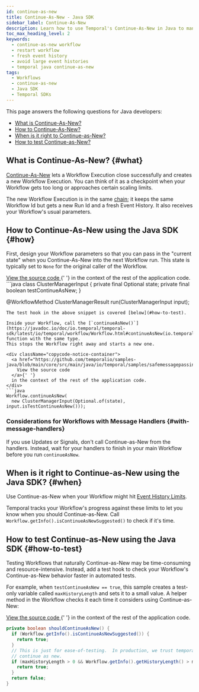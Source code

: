 ```yaml
---
id: continue-as-new
title: Continue-As-New - Java SDK
sidebar_label: Continue-As-New
description: Learn how to use Temporal's Continue-As-New in Java to manage large Event Histories by atomically creating new Workflow Executions with the same Workflow Id and fresh parameters.
toc_max_heading_level: 2
keywords:
  - continue-as-new workflow
  - restart workflow
  - fresh event history
  - avoid large event histories
  - temporal java continue-as-new
tags:
  - Workflows
  - continue-as-new
  - Java SDK
  - Temporal SDKs
---
```


This page answers the following questions for Java developers:

- [What is Continue-As-New?](#what)
- [How to Continue-As-New?](#how)
- [When is it right to Continue-as-New?](#when)
- [How to test Continue-as-New?](#how-to-test)

## What is Continue-As-New? {#what}

[Continue-As-New](/workflow-execution/continue-as-new) lets a Workflow Execution close successfully and creates a new Workflow Execution.
You can think of it as a checkpoint when your Workflow gets too long or approaches certain scaling limits.

The new Workflow Execution is in the same [chain](/workflow-execution#workflow-execution-chain); it keeps the same Workflow Id but gets a new Run Id and a fresh Event History.
It also receives your Workflow's usual parameters.

## How to Continue-As-New using the Java SDK {#how}

First, design your Workflow parameters so that you can pass in the "current state" when you Continue-As-New into the next Workflow run.
This state is typically set to `None` for the original caller of the Workflow.

<div className="copycode-notice-container">
  <a href="https://github.com/temporalio/samples-java/blob/main/core/src/main/java/io/temporal/samples/safemessagepassing/ClusterManagerWorkflow.java">
    View the source code
  </a>{' '}
  in the context of the rest of the application code.
</div>
```java
class ClusterManagerInput {
  private final Optional<ClusterManagerState> state;
  private final boolean testContinueAsNew;
}

@WorkflowMethod
ClusterManagerResult run(ClusterManagerInput input);

````
The test hook in the above snippet is covered [below](#how-to-test).

Inside your Workflow, call the [`continueAsNew()`](https://javadoc.io/doc/io.temporal/temporal-sdk/latest/io/temporal/workflow/Workflow.html#continueAsNew(io.temporal.workflow.ContinueAsNewOptions,java.lang.Object...)) function with the same type.
This stops the Workflow right away and starts a new one.

<div className="copycode-notice-container">
  <a href="https://github.com/temporalio/samples-java/blob/main/core/src/main/java/io/temporal/samples/safemessagepassing/ClusterManagerWorkflowImpl.java">
    View the source code
  </a>{' '}
  in the context of the rest of the application code.
</div>
```java
Workflow.continueAsNew(
  new ClusterManagerInput(Optional.of(state), input.isTestContinueAsNew()));
````

### Considerations for Workflows with Message Handlers {#with-message-handlers}

If you use Updates or Signals, don't call Continue-as-New from the handlers.
Instead, wait for your handlers to finish in your main Workflow before you run `continueAsNew`.

## When is it right to Continue-as-New using the Java SDK? {#when}

Use Continue-as-New when your Workflow might hit [Event History Limits](/workflow-execution/event#event-history).

Temporal tracks your Workflow's progress against these limits to let you know when you should Continue-as-New.
Call `Workflow.getInfo().isContinueAsNewSuggested()` to check if it's time.

## How to test Continue-as-New using the Java SDK {#how-to-test}

Testing Workflows that naturally Continue-as-New may be time-consuming and resource-intensive.
Instead, add a test hook to check your Workflow's Continue-as-New behavior faster in automated tests.

For example, when `testContinueAsNew == true`, this sample creates a test-only variable called `maxHistoryLength` and sets it to a small value.
A helper method in the Workflow checks it each time it considers using Continue-as-New:

<div className="copycode-notice-container">
  <a href="https://github.com/temporalio/samples-java/blob/main/core/src/main/java/io/temporal/samples/safemessagepassing/ClusterManagerWorkflowImpl.java">
    View the source code
  </a>{' '}
  in the context of the rest of the application code.
</div>

```java
private boolean shouldContinueAsNew() {
  if (Workflow.getInfo().isContinueAsNewSuggested()) {
    return true;
  }
  // This is just for ease-of-testing.  In production, we trust temporal to tell us when to
  // continue as new.
  if (maxHistoryLength > 0 && Workflow.getInfo().getHistoryLength() > maxHistoryLength) {
    return true;
  }
  return false;
}
```
